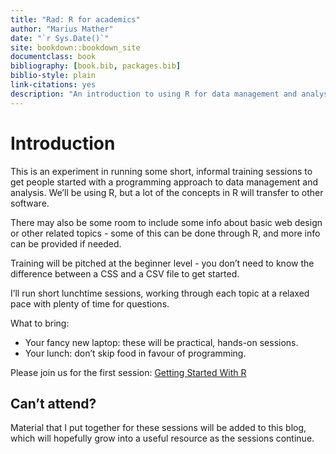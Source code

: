 ```yaml
--- 
title: "Rad: R for academics"
author: "Marius Mather"
date: "`r Sys.Date()`"
site: bookdown::bookdown_site
documentclass: book
bibliography: [book.bib, packages.bib]
biblio-style: plain
link-citations: yes
description: "An introduction to using R for data management and analysis"
---
```


# Introduction {-}

This is an experiment in running some short, informal training
sessions to get people started with a programming approach to data
management and analysis. We'll be using R, but a lot of the concepts
in R will transfer to other software.

There may also be some room to include some info about basic web design or
other related topics - some of this can be done through R, and more
info can be provided if needed.

Training will be pitched at the beginner level - you don't
need to know the difference between a CSS and a CSV file
to get started.

I'll run short lunchtime sessions, working through
each topic at a relaxed pace with plenty of time
for questions.

What to bring:

* Your fancy new laptop: these will be practical, 
  hands-on sessions.
* Your lunch: don't skip food in favour of programming.

Please join us for the first session: [Getting Started With R](#installing)

## Can't attend? {-}

Material that I put together for these sessions will be
added to this blog, which will hopefully grow into
a useful resource as the sessions continue.
